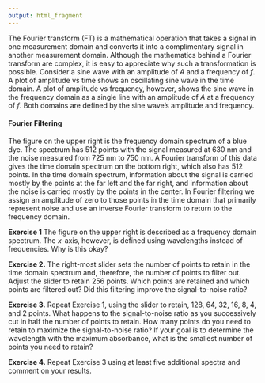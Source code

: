 ```yaml
---
output: html_fragment
---
```


<!-- The following script makes it possible to use the mhchem -->
<!-- latex package in a .Rmd file and to knit it into an .html file -->
<!-- the font size is scaled to 90% to match text -->

<!-- ```{=html} -->
<!-- <script type="text/x-mathjax-config"> -->
<!-- MathJax.Hub.Config({ -->
<!--   TeX: { -->
<!--     extensions: ["[Contrib]/mhchem/mhchem.js"] -->
<!-- } -->
<!-- }); -->
<!-- MathJax.Hub.Config({  -->
<!--         "HTML-CSS": { scale: 90 },  -->
<!--         SVG: { linebreaks: { automatic:true } },  -->
<!--  }); -->
<!-- </script> -->
<!-- ``` -->

<!-- text for activity 5 -->

The Fourier transform (FT) is a mathematical operation that takes a signal in one measurement domain and converts it into a complimentary signal in another measurement domain. Although the mathematics behind a Fourier transform are complex, it is easy to appreciate why such a transformation is possible. Consider a sine wave with an amplitude of $A$ and a frequency of $f$. A plot of amplitude vs time shows an oscillating sine wave in the time domain. A plot of amplitude vs frequency, however, shows the sine wave in the frequency domain as a single line with an amplitude of $A$ at a frequency of $f$. Both domains are defined by the sine wave's amplitude and frequency.

#### Fourier Filtering

The figure on the upper right is the frequency domain spectrum of a blue dye. The spectrum has 512 points with the signal measured at 630 nm and the noise measured from 725 nm to 750 nm. A Fourier transform of this data gives the time domain spectrum on the bottom right, which also has 512 points. In the time domain spectrum, information about the signal is carried mostly by the points at the far left and the far right, and information about the noise is carried mostly by the points in the center. In Fourier filtering we assign an amplitude of zero to those points in the time domain that primarily represent noise and use an inverse Fourier transform to return to the frequency domain.

**Exercise 1** The figure on the upper right is described as a frequency domain spectrum. The *x*-axis, however, is defined using wavelengths instead of frequencies. Why is this okay?

**Exercise 2.** The right-most slider sets the number of points to retain in the time domain spectrum and, therefore, the number of points to filter out. Adjust the slider to retain 256 points. Which points are retained and which points are filtered out? Did this filtering improve the signal-to-noise ratio?

**Exercise 3.** Repeat Exercise 1, using the slider to retain, 128, 64, 32, 16, 8, 4, and 2 points. What happens to the signal-to-noise ratio as you successively cut in half the number of points to retain. How many points do you need to retain to maximize the signal-to-noise ratio? If your goal is to determine the wavelength with the maximum absorbance, what is the smallest number of points you need to retain?

**Exercise 4.** Repeat Exercise 3 using at least five additional spectra and comment on your results.
